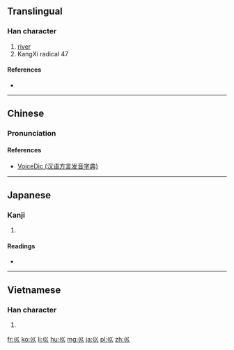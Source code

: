 {{also|川|巜|«}}
==Translingual==
{{stroke order|type=animate}}

===Han character===
{{Han char|rn=47|rad=巛|as=00|sn=3|four=|canj=女女女 (VVV), X女女女 (XVVV)}}

# [[river]]
# KangXi radical 47

====References====
* {{Han ref|kx=0323.180|dkj=08669|dj=0624.030|hdz=21097.080|uh=5DDB|ud=24027}}

----

==Chinese==
{{zh-hanzi-box|[[巛]]}}

===Pronunciation===
{{zh-pron
|m=chuān
|c=cyun1
|h=pfs=chhon
|mn=tshuan/tshng
|w=
|mc=y
|oc=
|ma=|ma2=
|cat=n
}}

====References====
*[http://cn.voicedic.com/ VoiceDic (汉语方言发音字典)]

----

==Japanese==

===Kanji===
{{ja-kanji|grade=|rs=巛00}}

# {{defn|lang=ja|sort=巛00}}

====Readings====
* {{ja-readings|on=[[せん]] (sen)|kun=[[かわ]] (kawa)}}

----

==Vietnamese==

===Han character===
{{vi-hantu|[[xuyên]], [[sào]]|rs=巛00}}

# {{defn|lang=vi|sort=巛00}}

[[Category:CJKV radicals| ]]

[[fr:巛]]
[[ko:巛]]
[[li:巛]]
[[hu:巛]]
[[mg:巛]]
[[ja:巛]]
[[pl:巛]]
[[zh:巛]]